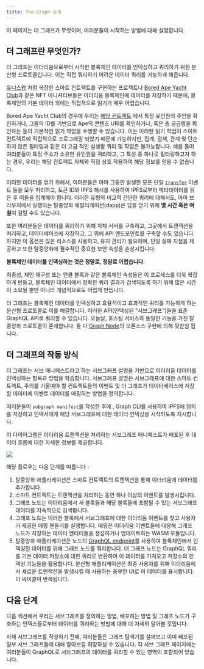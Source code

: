 ```yaml
---
title: The Graph 소개
---
```


이 페이지는 더 그래프가 무엇이며, 여러분들이 시작하는 방법에 대해 설명합니다.

## 더 그래프란 무엇인가?

더 그래프는 이더리움으로부터 시작한 블록체인 데이터를 인덱싱하고 쿼리하기 위한 분산형 프로토콜입니다. 이는 직접 쿼리하기 어려운 데이터 쿼리를 가능하게 해줍니다.

[유니스왑](https://uniswap.org/) 처럼 복잡한 스마트 컨트렉트를 구현하는 프로젝트나 [Bored Ape Yacht Club](https://boredapeyachtclub.com/)과 같은 NFT 이니셔티브들은 이더리움 블록체인에 데이터를 저장하기 때문에, 블록체인의 기본 데이터 외에는 직접적으로 읽기가 매우 어렵습니다.

Bored Ape Yacht Club의 경우에 우리는 [해당 컨트렉트](https://etherscan.io/address/0xbc4ca0eda7647a8ab7c2061c2e118a18a936f13d#code) 에서 특정 유인원의 주인을 확인하거나, 그들의 ID를 기반으로 Ape의 콘텐츠 URI를 확인하거나, 혹은 총 공급량을 확인하는 등의 기본적인 읽기 작업을 수행할 수 있습니다. 이는 이러한 읽기 작업이 스마트 컨트렉트에 직접적으로 프로그래밍 되었기 때문에 가능하지만, 집계, 검색, 관계 및 단순하지 않은 필터링과 같은 더 고급 적인 실생활 쿼리 및 작업은 불가능합니다. 예를 들어 여러분들이 특정 주소가 소유한 유인원을 쿼리하고, 그 특성 중 하나로 필터링하고자 하는 경우, 우리는 해당 컨트렉트 자체와 직접 상호 작용하여 해당 정보를 얻을 수 없습니다.

이러한 데이터를 얻기 위해서, 여러분들은 아마 그동안 발생한 모든 단일 [`transfer`](https://etherscan.io/address/0xbc4ca0eda7647a8ab7c2061c2e118a18a936f13d#code#L1746) 이벤트 들을 모두 처리하고, 토큰 ID와 IPFS 해시를 사용하여 IPFS로부터 메타데이터를 읽은 후 이들을 집계해야 합니다. 이러한 유형의 비교적 간단한 쿼리에 대해서도, 아마 브라우저에서 실행되는 탈중앙화 애필리케이션(dapp)은 답을 얻기 위해 **몇 시간 혹은 며칠**이 걸릴 수도 있습니다.

또한 여러분들은 데이터를 쿼리하기 위해 자체 서버를 구축하고, 그곳에서 트랜잭션을 처리하고, 데이터베이스에 저장하고, 그 위에 API 엔드포인트를 구축할 수도 있습니다. 하지만 이 옵션은 많은 리소스를 사용하고, 유지 관리가 필요하며, 단일 실패 지점을 제공하고 또한 탈중앙화에 필수적인 중요한 보안 속성을 손상시킵니다.

**블록체인 데이터를 인덱싱하는 것은 정말로, 정말로 어렵습니다.**

최종성, 체인 재구성 또는 언클 블록과 같은 블록체인 속성들은 이 프로세스를 더욱 복잡하게 만들고, 블록체인 데이터에서 정확한 쿼리 결과가 검색되도록 하기 위해 많은 시간이 소요될 뿐만 아니라 개념적으로도 어렵게 만듭니다.

더 그래프는 블록체인 데이터를 인덱싱하고 효율적이고 효과적인 쿼리를 가능하게 하는 분산형 프로토콜로 이를 해결합니다. 이러한 API(인덱싱된 "서브그래프")들을 표준 GraphQL API로 쿼리할 수 있습니다. 오늘날, 호스팅 서비스와 동일한 기능을 가진 탈중앙화 프로토콜이 존재합니다. 둘 다 [Graph Node](https://github.com/graphprotocol/graph-node)의 오픈소스 구현에 의해 뒷받침 됩니다.

## 더 그래프의 작동 방식

더 그래프는 서브 매니페스트라고 하는 서브그래프 설명을 기반으로 이더리움 데이터를 인덱싱하는 항목과 방법을 학습합니다. 서브그래프 설명은 서브그래프에 대한 스마트 컨트렉트, 주의를 기울여야 할 컨트렉트들의 이벤트 및 더 그래프가 데이터베이스에 저장할 데이터에 이벤트 데이터를 매핑하는 방법을 정의합니다.

여러분들이 `subgraph manifest`를 작성한 후에 , Graph CLI를 사용하여 IPFS에 정의를 저장하고 인덱서에게 해당 서브그래프에 대한 데이터 인덱싱을 시작하도록 지시합니다.

이 다이어그램은 이더리움 트랜잭션을 처리하는 서브그래프 매니페스트가 배포된 후 데이터 흐름에 대한 자세한 정보를 제공합니다.

![](/img/graph-dataflow.png)

해당 플로우는 다음 단계를 따릅니다 :

1. 탈중앙화 애플리케이션은 스마트 컨트렉트의 트랜잭션을 통해 이더리움에 데이터를 추가합니다.
2. 스마트 컨트렉트는 트랜잭션을 처리하는 동안 하나 이상의 이벤트를 발생시킵니다.
3. 그래프 노드는 이더리움에서 새 블록들과 해당 블록들에 포함될 수 있는 서브그래프 데이터를 지속적으로 검색합니다.
4. 그래프 노드는 이러한 블록에서 서브그래프에 대한 이더리움 이벤트를 찾고 사용자가 제공한 매핑 핸들러를 실행합니다. 매핑은 이더리움 이벤트들에 대응해 그래프 노드가 저장하는 데이터 엔티티들을 생성하거나 업데이트하는 WASM 모듈입니다.
5. 탈중앙화 애플리케이션은 노드의 [GraphQL endpoint](https://graphql.org/learn/)를 사용하여 블록체인에서 인덱싱된 데이터를 위해 그래프 노드를 쿼리합니다. 더 그래프 노드는 GraphQL 쿼리를 기본 데이터 저장소에 대한 쿼리로 변환하여 이 데이터를 가져오고 저장소의 인덱싱 기능들을 활용합니다. 분산형 애플리케이션은 최종 사용자를 위해 이더리움에서 새로운 트랜잭션을 발생시킬 때 사용하는 풍부한 UI로 이 데이터를 표시합니다. 이 싸이클이 반복됩니다.

## 다음 단계

다음 섹션에서 우리는 서브그래프를 정의하는 방법, 배포하는 방법 및 그래프 노드가 구축하는 인덱스들로부터 데이터를 쿼리하는 방법에 대해 더 자세히 알아볼 것입니다.

자체 서브그래프를 작성하기 전에, 여러분들은 그래프 탐색기를 살펴보고 이미 배포된 일부 서브 그래프들에 대해 알아보길 희망하실 수 있습니다. 각 서브 그래프 페이지에는 여러분들이 GraphQL로 서브그래프의 데이터를 쿼리할 수 있는 영역이 포함되어 있습니다.
